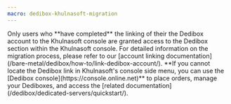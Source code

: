 ```yaml
---
macro: dedibox-khulnasoft-migration
---
```

<Message type="note">
  Only users who **have completed** the linking of their the Dedibox account to the Khulnasoft console are granted access to the Dedibox section within the Khulnasoft console. For detailed information on the migration process, please refer to our [account linking documentation](/bare-metal/dedibox/how-to/link-dedibox-account/). **If you cannot locate the Dedibox link in Khulnasoft's console side menu, you can use the [Dedibox console](https://console.online.net)** to place orders, manage your Dediboxes, and access the [related documentation](/dedibox/dedicated-servers/quickstart/).
</Message>